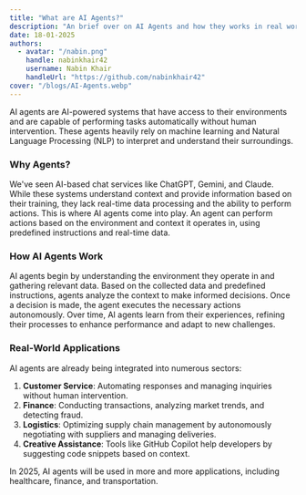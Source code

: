```yaml
---
title: "What are AI Agents?"
description: "An brief over on AI Agents and how they works in real world and how they are being developed in 2025."
date: 18-01-2025
authors:
  - avatar: "/nabin.png"
    handle: nabinkhair42
    username: Nabin Khair
    handleUrl: "https://github.com/nabinkhair42"
cover: "/blogs/AI-Agents.webp"
---
```


AI agents are AI-powered systems that have access to their environments and are capable of performing tasks automatically without human intervention. These agents heavily rely on machine learning and Natural Language Processing (NLP) to interpret and understand their surroundings.

### Why Agents?

We've seen AI-based chat services like ChatGPT, Gemini, and Claude. While these systems understand context and provide information based on their training, they lack real-time data processing and the ability to perform actions. This is where AI agents come into play. An agent can perform actions based on the environment and context it operates in, using predefined instructions and real-time data.

### How AI Agents Work

<Stepper>
  <StepperItem title="Step 1: Define the Context and Data Collection">
    AI agents begin by understanding the environment they operate in and gathering relevant data.
  </StepperItem>
  
  <StepperItem title="Step 2: Making Decisions">
    Based on the collected data and predefined instructions, agents analyze the context to make informed decisions.
  </StepperItem>
  
  <StepperItem title="Step 3: Performing Actions">
    Once a decision is made, the agent executes the necessary actions autonomously.
  </StepperItem>
  
  <StepperItem title="Step 4: Learning and Improving">
    Over time, AI agents learn from their experiences, refining their processes to enhance performance and adapt to new challenges.
  </StepperItem>
</Stepper>

### Real-World Applications

AI agents are already being integrated into numerous sectors:

1. **Customer Service**: Automating responses and managing inquiries without human intervention.
2. **Finance**: Conducting transactions, analyzing market trends, and detecting fraud.
3. **Logistics**: Optimizing supply chain management by autonomously negotiating with suppliers and managing deliveries.
4. **Creative Assistance**: Tools like GitHub Copilot help developers by suggesting code snippets based on context.


<Note type="success" title="Fact">
  In 2025, AI agents will be used in more and more applications, including healthcare, finance, and transportation.
</Note>
